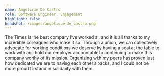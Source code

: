 ```yaml
---
name: Angelique De Castro
role: Software Engineer, Engagement
highlight: false
headshot: /images/angelique_de_castro.png
---
```

The Times is the best company I’ve worked at, and it is all thanks to my incredible colleagues who make it so. Through a union, we can collectively advocate for working conditions we deserve by having a seat at the table to work with and hold our employer accountable to continuing to make this company worthy of its mission. Organizing with my peers has proven just how dedicated we are to having each other’s backs, and I could not be more proud to stand in solidarity with them.

